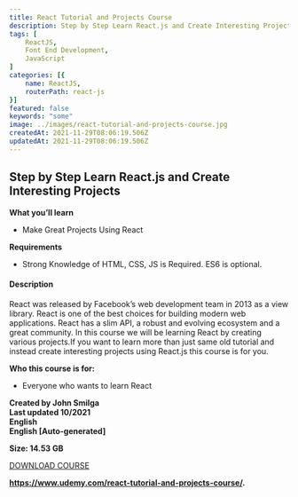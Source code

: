 ```yaml
---
title: React Tutorial and Projects Course
description: Step by Step Learn React.js and Create Interesting Projects.React was released by Facebook’s web development team in 2013 as a view library. React is one of the best choices for building modern web applications. React has a slim API, a robust and evolving ecosystem and a great community. In this course we will be learning React by creating various projects.If you want to learn more than just same old tutorial and instead create interesting projects using React.js this course is for you.
tags: [
	ReactJS,
	Font End Development,
	JavaScript
]
categories: [{
	name: ReactJS,
	routerPath: react-js
}]
featured: false
keywords: "some"
image: ../images/react-tutorial-and-projects-course.jpg
createdAt: 2021-11-29T08:06:19.506Z
updatedAt: 2021-11-29T08:06:19.506Z
---
```


## **Step by Step Learn React.js and Create Interesting Projects**

**What you’ll learn**

-   Make Great Projects Using React

**Requirements**

-   Strong Knowledge of HTML, CSS, JS is Required. ES6 is optional.

#### **Description**

React was released by Facebook’s web development team in 2013 as a view library. React is one of the best choices for building modern web applications. React has a slim API, a robust and evolving ecosystem and a great community. In this course we will be learning React by creating various projects.If you want to learn more than just same old tutorial and instead create interesting projects using React.js this course is for you.

**Who this course is for:**

-   Everyone who wants to learn React

**Created by John Smilga**  
**Last updated 10/2021**  
**English**  
**English \[Auto-generated\]**

**Size: 14.53 GB**

[DOWNLOAD COURSE](https://gigacourse.com/wp-content/uploads/2021/11/GigaCourse.Com-Udemy%20-%20React%20Tutorial%20and%20Projects%20Course.torrent)

**https://www.udemy.com/react-tutorial-and-projects-course/.**
